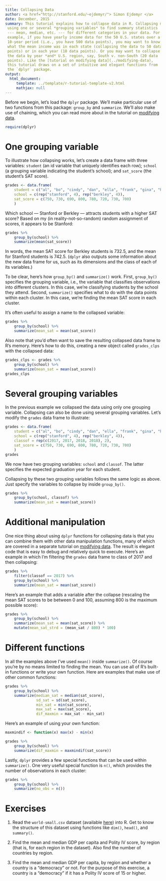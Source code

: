 ```yaml
---
title: Collapsing Data 
author: <a href="http://stanford.edu/~ejdemyr/"> Simon Ejdemyr </a> 
date: December, 2015
summary: This tutorial explains how to collapse data in R. Collapsing means
 using one or several *grouping variables* to find summary statistics
 --- mean, median, etc. --- for different categories in your data. For
 example, if you have yearly income data for the 50 U.S. states over a
 10-year period (i.e., you have 500 data points), you may want to know
 what the mean income was in each state (collapsing the data to 50 data
 points) or in each year (10 data points). Or you may want to collapse
 the data by year *and* U.S. region, say, South v. non-South (20 data
 points). Like the [tutorial on modifying data](../modifying-data),
 this tutorial draws on a set of intuitive and elegant functions from
 the `dplyr` package.
output:
  html_document:
     template: ../template/r-tutorial-template-v2.html
     mathjax: null
---
```



Before we begin, let's load the `dplyr` package. We'll make particular
use of two functions from this package: `group_by` and
`summarize`. We'll also make use of chaining, which you can read more
about in the tutorial on
[modifying data](../modifying-data/#chaining).

```r
require(dplyr)
```

One grouping variable
==============

To illustrate how collapsing works, let's create a data frame with
three variables: `student` (an id variable that uniquely
identifies each row); `school` (a grouping variable indicating the
student's school); and `sat_score` (the student's SAT score). 

```r
grades <- data.frame(
    student = c("al", "bo", "cindy", "dan", "ella", "frank", "gina", "henry"), 
    school = c(rep("stanford", 4), rep("berkley", 4)),
    sat_score = c(750, 730, 690, 800, 780, 720, 730, 700)
    )
```

Which school --- Stanford or Berkley --- attracts students with
a higher SAT score? Based on my (in reality-not-so-random) random
assignment of scores, it appears to be Stanford: 

```r
grades %>%
    group_by(school) %>%
    summarize(mean(sat_score))
```

In words, the mean SAT score for Berkley students is 732.5, and the mean
for Stanford students is 742.5. (`dplyr` also outputs some information about
the new data frame for us, such as its dimensions and the class of each
of its variables.)

To be clear, here's how `group_by()` and `summarize()` work. First,
`group_by()` specifies the grouping variable, i.e., the variable that
classifies observations into different clusters. In this case, we're
classifying students by the school they attend. Second, `summarize()`
specifies what to do with the data points within each cluster.  In
this case, we're finding the mean SAT score in each cluster.

It's often useful to assign a name to the collapsed variable:

```r
grades %>%
    group_by(school) %>%
    summarize(mean_sat = mean(sat_score))
```

Also note that you'd often want to save the resulting collapsed
data frame to R's memory. Here's how to do this, creating a new
object called `grades_clps` with the collapsed data: 


```r
grades_clps <- grades %>%
    group_by(school) %>%
    summarize(mean_sat = mean(sat_score))
grades_clps
```


Several grouping variables
============================

In the previous example we collapsed the data using only one grouping
variable. Collapsing can also be done using several grouping
variables. Let's modify the `grades` data frame to illustrate:

```r
grades <- data.frame(
    student = c("al", "bo", "cindy", "dan", "ella", "frank", "gina", "henry"), 
    school = c(rep("stanford", 4), rep("berkley", 4)),
    classof = rep(c(2017, 2017, 2018, 2018), 2), 
    sat_score = c(750, 730, 690, 800, 780, 720, 730, 700)
    )
grades
```

We now have two grouping variables: `school` and `classof`. The latter specifies
the expected graduation year for each student.

Collapsing by these two grouping variables follows the same logic as above. Just
specify the variables to collapse by inside `group_by()`. 

```r
grades %>%
    group_by(school, classof) %>%
    summarize(mean_sat = mean(sat_score))
```


Additional manipulation
===========================

One nice thing about using `dplyr` functions for collapsing data is
that you can combine them with other data manipulation functions, many
of which are covered in a separate tutorial on
[modifying data](../modifying-data). The result is elegant code that
is easy to debug and relatively quick to execute. Here's an example in
which I'm filtering the `grades` data frame to class of 2017 and then
collapsing:

```r
grades %>%
    filter(classof == 2017) %>%
    group_by(school) %>%
    summarize(mean_sat = mean(sat_score))
```

Here's an example that adds a variable after the collapse (rescaling
the mean SAT scores to be between 0 and 100, assuming 800 is the maximum
possible score):

```r
grades %>%
    group_by(school) %>%
    summarize(mean_sat = mean(sat_score)) %>%
    mutate(mean_sat_strd = (mean_sat / 800) * 100)
```


Different functions
====================

In all the examples above I've used `mean()` inside `summarize()`. Of
course you're by no means limited to finding the mean. You can use all of
R's built-in functions or write your own function. Here are examples that
make use of other common functions:

```r
grades %>%
    group_by(school) %>%
    summarize(median_sat = median(sat_score),
              sd_sat = sd(sat_score), 
              min_sat = min(sat_score),
              max_sat = max(sat_score),
              dif_maxmin = max_sat - min_sat)
```

Here's an example of using your own function:

```r
maxmindif <- function(x) max(x) - min(x)

grades %>%
    group_by(school) %>%
    summarize(dif_maxmin = maxmindif(sat_score))
```

Lastly, `dplyr` provides a few special functions that can be used
within `summarize()`. One very useful special function is `n()`, which
provides the number of observations in each cluster:

```r
grades %>%
    group_by(school) %>%
    summarize(no_obs = n())
```


Exercises
=============

1. Read the `world-small.csv` dataset (available
[here](../data/world-small.csv)) into R. Get to know the structure of
this dataset using functions like `dim()`, `head()`, and `summary()`.

2. Find the mean and median GDP per capita and Polity IV score, by
region (that is, for each region in the dataset). Also find the number
of countries by region.

3. Find the mean and median GDP per capita, by region and whether a country
is a "democracy" or not. For the purpose of this exercise, a country is a
"democracy" if it has a Polity IV score of 15 or higher.
















